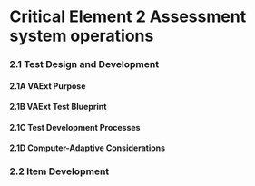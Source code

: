 # Critical Element 2 Assessment system operations

### 2.1 Test Design and Development 

#### 2.1A VAExt Purpose

#### 2.1B VAExt Test Blueprint

#### 2.1C Test Development Processes

#### 2.1D Computer-Adaptive Considerations

### 2.2 Item Development
